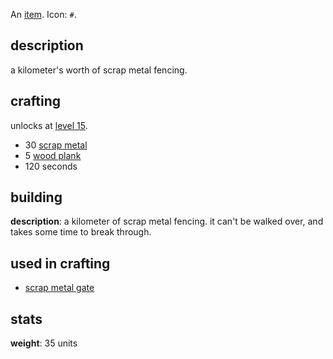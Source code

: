 {{FixTitle}}
An [[items|item]]. Icon: <code><nowiki>#</nowiki></code>.

== description ==

a kilometer's worth of scrap metal fencing.

== crafting ==

unlocks at [[level 15]].

* 30 [[scrap metal]]
* 5 [[wood plank]]
* 120 seconds

== building ==

'''description''': a kilometer of scrap metal fencing. it can't be walked over, and takes some time to break through.

== used in crafting ==

* [[scrap metal gate]]

== stats ==

'''weight''': 35 units